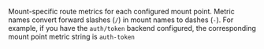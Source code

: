 Mount-specific route metrics for each configured mount point. Metric names
convert forward slashes (`/`) in mount names to dashes (`-`). For example, if
you have the `auth/token` backend configured, the corresponding mount point
metric string is `auth-token`